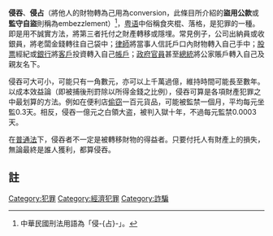 {{legal}}
'''侵吞'''、'''侵占'''（將他人的財物轉為己用為conversion，此條目所介紹的'''盜用公款'''或'''監守自盜'''則稱為embezzlement）<ref>中華民國刑法用語為「侵-{占}-」。</ref>，[[粤语|粤语]]中俗稱食夾棍、落格，是犯罪的一種。即是用不誠實方法，將第三者托付之財產轉移或隱埋。常見例子，公司出納員或收銀員，將老闆金錢轉往自己袋中；[[律師|律師]]將當事人信託戶口內財物轉入自己手中；[[股票|股票]]經紀或[[銀行|銀行]]將[[客戶|客戶]]投資轉入自己[[帳戶|帳戶]]；[[政府|政府]][[官員|官員]]甚至[[總統|總統]]將公家賬戶轉入自己及親友名下。

侵吞可大可小，可能只有一角數元，亦可以上千萬過億，維持時間可能長至數年。以成本效益論（即被捕後刑罸除以所得金錢之比例），侵吞可算是各項財產犯罪之中最划算的方法。例如在便利店[[偷窃|偷窃]]一百元貨品，可能被監禁一個月，平均每元坐監0.3天。相反，侵吞一億元之白領大盗，被判入獄十年，不過每元監禁0.0003天。

在[[普通法|普通法]]下，侵吞者不一定是被轉移財物的得益者。只要付托人有財產上的損失，無論最終是誰人獲利，都算侵吞。

==註==
<div class="references-small">
<references></references>
</div>

[[Category:犯罪|Category:犯罪]]
[[Category:經濟犯罪|Category:經濟犯罪]]
[[Category:詐騙|Category:詐騙]]